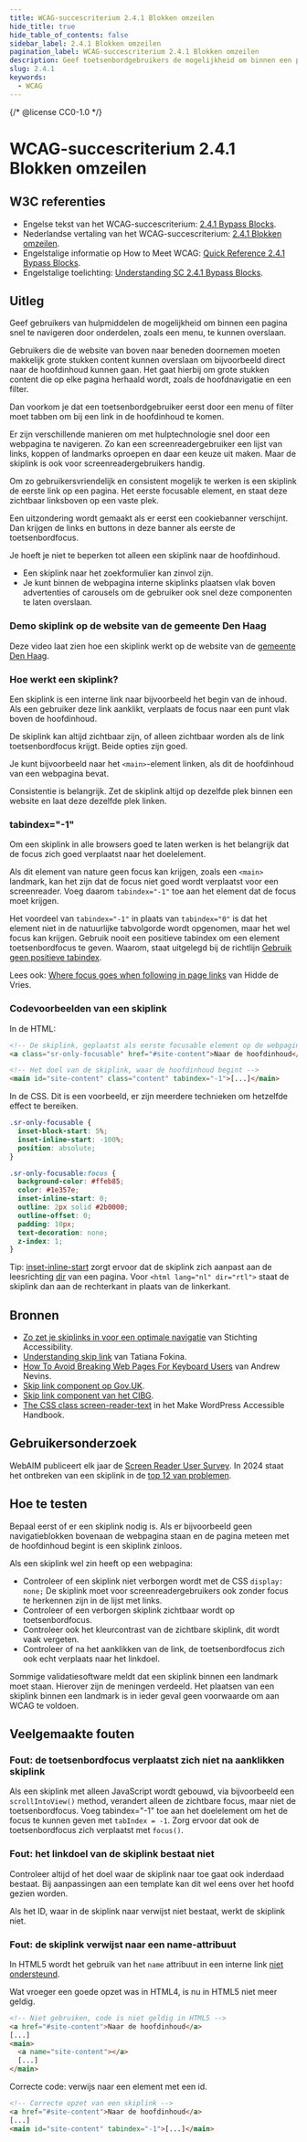 ```yaml
---
title: WCAG-succescriterium 2.4.1 Blokken omzeilen
hide_title: true
hide_table_of_contents: false
sidebar_label: 2.4.1 Blokken omzeilen
pagination_label: WCAG-succescriterium 2.4.1 Blokken omzeilen
description: Geef toetsenbordgebruikers de mogelijkheid om binnen een pagina sneller te navigeren door onderdelen te kunnen overslaan.
slug: 2.4.1
keywords:
  - WCAG
---
```


{/* @license CC0-1.0 */}


# WCAG-succescriterium 2.4.1 Blokken omzeilen

## W3C referenties

- Engelse tekst van het WCAG-succescriterium: [<span lang="en">2.4.1 Bypass Blocks</span>](https://www.w3.org/TR/WCAG22/#bypass-blocks).
- Nederlandse vertaling van het WCAG-succescriterium: [2.4.1 Blokken omzeilen](https://www.w3.org/Translations/WCAG21-nl/#blokken-omzeilen).
- Engelstalige informatie op <span lang="en">How to Meet WCAG</span>: [<span lang="en">Quick Reference 2.4.1 Bypass Blocks</span>](https://www.w3.org/WAI/WCAG22/quickref/#bypass-blocks).
- Engelstalige toelichting: [<span lang="en">Understanding SC 2.4.1 Bypass Blocks</span>](https://www.w3.org/WAI/WCAG22/Understanding/bypass-blocks.html).

## Uitleg

Geef gebruikers van hulpmiddelen de mogelijkheid om binnen een pagina snel te navigeren door onderdelen, zoals een menu, te kunnen overslaan.

Gebruikers die de website van boven naar beneden doornemen moeten makkelijk grote stukken content kunnen overslaan om bijvoorbeeld direct naar de hoofdinhoud kunnen gaan. Het gaat hierbij om grote stukken content die op elke pagina herhaald wordt, zoals de hoofdnavigatie en een filter.

Dan voorkom je dat een toetsenbordgebruiker eerst door een menu of filter moet tabben om bij een link in de hoofdinhoud te komen.

Er zijn verschillende manieren om met hulptechnologie snel door een webpagina te navigeren. Zo kan een screenreadergebruiker een lijst van links, koppen of landmarks oproepen en daar een keuze uit maken. Maar de skiplink is ook voor screenreadergebruikers handig.

Om zo gebruikersvriendelijk en consistent mogelijk te werken is een skiplink de eerste link op een pagina. Het eerste focusable element, en staat deze zichtbaar linksboven op een vaste plek.

Een uitzondering wordt gemaakt als er eerst een cookiebanner verschijnt. Dan krijgen de links en buttons in deze banner als eerste de toetsenbordfocus.

Je hoeft je niet te beperken tot alleen een skiplink naar de hoofdinhoud.

- Een skiplink naar het zoekformulier kan zinvol zijn.
- Je kunt binnen de webpagina interne skiplinks plaatsen vlak boven advertenties of carousels om de gebruiker ook snel deze componenten te laten overslaan.

### Demo skiplink op de website van de gemeente Den Haag

Deze video laat zien hoe een skiplink werkt op de website van de [gemeente Den Haag](https://www.denhaag.nl/nl/).

<VideoPlayer videoId="CULH5Iq9Tr8" />

### Hoe werkt een skiplink?

Een skiplink is een interne link naar bijvoorbeeld het begin van de inhoud. Als een gebruiker deze link aanklikt, verplaats de focus naar een punt vlak boven de hoofdinhoud.

De skiplink kan altijd zichtbaar zijn, of alleen zichtbaar worden als de link toetsenbordfocus krijgt. Beide opties zijn goed.

Je kunt bijvoorbeeld naar het `<main>`-element linken, als dit de hoofdinhoud van een webpagina bevat.

Consistentie is belangrijk. Zet de skiplink altijd op dezelfde plek binnen een website en laat deze dezelfde plek linken.

### tabindex="-1"

Om een skiplink in alle browsers goed te laten werken is het belangrijk dat de focus zich goed verplaatst naar het doelelement.

Als dit element van nature geen focus kan krijgen, zoals een `<main>` landmark, kan het zijn dat de focus niet goed wordt verplaatst voor een screenreader. Voeg daarom `tabindex="-1"` toe aan het element dat de focus moet krijgen.

Het voordeel van `tabindex="-1"` in plaats van `tabindex="0"` is dat het element niet in de natuurlijke tabvolgorde wordt opgenomen, maar het wel focus kan krijgen. Gebruik nooit een positieve tabindex om een element toetsenbordfocus te geven. Waarom, staat uitgelegd bij de richtlijn [Gebruik geen positieve tabindex](richtlijnen/formulieren/toetsenbord/#gebruik-geen-positieve-tabindex).

Lees ook: [<span lang="en">Where focus goes when following in page links</span>](https://hidde.blog/where-focus-goes-when-following-in-page-links/) van Hidde de Vries.

### Codevoorbeelden van een skiplink

In de HTML:

```html
<!-- De skiplink, geplaatst als eerste focusable element op de webpagina -->
<a class="sr-only-focusable" href="#site-content">Naar de hoofdinhoud</a>
```

```html
<!-- Het doel van de skiplink, waar de hoofdinhoud begint -->
<main id="site-content" class="content" tabindex="-1">[...]</main>
```

In de CSS. Dit is een voorbeeld, er zijn meerdere technieken om hetzelfde effect te bereiken.

```css
.sr-only-focusable {
  inset-block-start: 5%;
  inset-inline-start: -100%;
  position: absolute;
}

.sr-only-focusable:focus {
  background-color: #ffeb85;
  color: #1e357e;
  inset-inline-start: 0;
  outline: 2px solid #2b0000;
  outline-offset: 0;
  padding: 10px;
  text-decoration: none;
  z-index: 1;
}
```

Tip: [inset-inline-start](https://developer.mozilla.org/en-US/docs/Web/CSS/inset-inline-start) zorgt ervoor dat de skiplink zich aanpast aan de leesrichting [dir](https://developer.mozilla.org/en-US/docs/Web/HTML/Global_attributes#dir) van een pagina.
Voor `<html lang="nl" dir="rtl">` staat de skiplink dan aan de rechterkant in plaats van de linkerkant.

## Bronnen

- [Zo zet je skiplinks in voor een optimale navigatie](https://www.accessibility.nl/kennis/zo-zet-je-skiplinks-voor-een-optimale-navigatie) van Stichting Accessibility.
- [<span lang="en">Understanding skip link</span>](https://tatiana-fokina-blog.ru/en/articles/understanding-a-skip-link/) van Tatiana Fokina.
- [<span lang="en">How To Avoid Breaking Web Pages For Keyboard Users</span>](https://www.tpgi.com/how-to-avoid-breaking-web-pages-for-keyboard-users/) van Andrew Nevins.
- [Skip link component op Gov.UK](https://design-system.service.gov.uk/components/skip-link/).
- [Skip link component van het CIBG](https://designsystem.cibg.nl/componenten/skiplink/).
- [<span lang="en">The CSS class screen-reader-text</span>](https://make.wordpress.org/accessibility/handbook/markup/the-css-class-screen-reader-text/) in het Make WordPress Accessible Handbook.

## Gebruikersonderzoek

WebAIM publiceert elk jaar de [<span lang="en">Screen Reader User Survey</span>](https://webaim.org/projects/screenreadersurvey10/). In 2024 staat het ontbreken van een skiplink in de [top 12 van problemen](https://webaim.org/projects/screenreadersurvey10/#problematic).

<CTAGebruikersonderzoek />

## Hoe te testen

Bepaal eerst of er een skiplink nodig is. Als er bijvoorbeeld geen navigatieblokken bovenaan de webpagina staan en de pagina meteen met de hoofdinhoud begint is een skiplink zinloos.

Als een skiplink wel zin heeft op een webpagina:

- Controleer of een skiplink niet verborgen wordt met de CSS `display: none;` De skiplink moet voor screenreadergebruikers ook zonder focus te herkennen zijn in de lijst met links.
- Controleer of een verborgen skiplink zichtbaar wordt op toetsenbordfocus.
- Controleer ook het kleurcontrast van de zichtbare skiplink, dit wordt vaak vergeten.
- Controleer of na het aanklikken van de link, de toetsenbordfocus zich ook echt verplaats naar het linkdoel.

Sommige validatiesoftware meldt dat een skiplink binnen een landmark moet staan. Hierover zijn de meningen verdeeld. Het plaatsen van een skiplink binnen een landmark is in ieder geval geen voorwaarde om aan WCAG te voldoen.

## Veelgemaakte fouten

### Fout: de toetsenbordfocus verplaatst zich niet na aanklikken skiplink

Als een skiplink met alleen JavaScript wordt gebouwd, via bijvoorbeeld een `scrollIntoView()` method, verandert alleen de zichtbare focus, maar niet de toetsenbordfocus.
Voeg tabindex="-1" toe aan het doelelement om het de focus te kunnen geven met `tabIndex = -1`. Zorg ervoor dat ook de toetsenbordfocus zich verplaatst met `focus()`.

### Fout: het linkdoel van de skiplink bestaat niet

Controleer altijd of het doel waar de skiplink naar toe gaat ook inderdaad bestaat. Bij aanpassingen aan een template kan dit wel eens over het hoofd gezien worden.

Als het ID, waar in de skiplink naar verwijst niet bestaat, werkt de skiplink niet.

### Fout: de skiplink verwijst naar een name-attribuut

In HTML5 wordt het gebruik van het `name` attribuut in een interne link [niet ondersteund](https://html.spec.whatwg.org/multipage/obsolete.html#obsolete-but-conforming-features).

Wat vroeger een goede opzet was in HTML4, is nu in HTML5 niet meer geldig.

```html
<!-- Niet gebruiken, code is niet geldig in HTML5 -->
<a href="#site-content">Naar de hoofdinhoud</a>
[...]
<main>
  <a name="site-content"></a>
  [...]
</main>
```

Correcte code: verwijs naar een element met een id.

```html
<!-- Correcte opzet van een skiplink -->
<a href="#site-content">Naar de hoofdinhoud</a>
[...]
<main id="site-content" tabindex="-1">[...]</main>
```

<WCAGFooterInfo />
